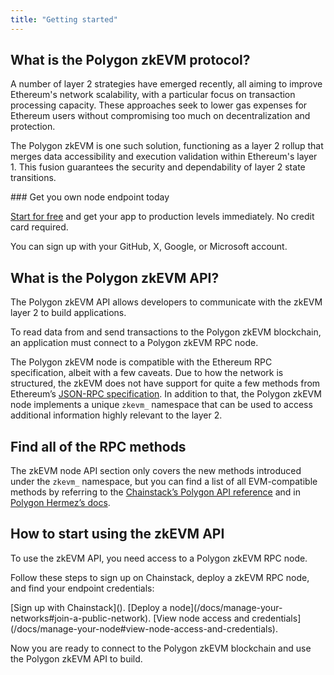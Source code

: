 ---
title: "Getting started"
---

## What is the Polygon zkEVM protocol?

A number of layer 2 strategies have emerged recently, all aiming to improve Ethereum's network scalability, with a particular focus on transaction processing capacity. These approaches seek to lower gas expenses for Ethereum users without compromising too much on decentralization and protection.

The Polygon zkEVM is one such solution, functioning as a layer 2 rollup that merges data accessibility and execution validation within Ethereum's layer 1. This fusion guarantees the security and dependability of layer 2 state transitions.

<Check>
  ### Get you own node endpoint today

  [Start for free](https://console.chainstack.com/) and get your app to production levels immediately. No credit card required.

  You can sign up with your GitHub, X, Google, or Microsoft account.
</Check>

## What is the Polygon zkEVM API?

The Polygon zkEVM API allows developers to communicate with the zkEVM layer 2 to build applications.

To read data from and send transactions to the Polygon zkEVM blockchain, an application must connect to a Polygon zkEVM RPC node.

The Polygon zkEVM node is compatible with the Ethereum RPC specification, albeit with a few caveats. Due to how the network is structured, the zkEVM does not have support for quite a few methods from Ethereum’s [JSON-RPC specification](https://ethereum.github.io/execution-apis/api-documentation/). In addition to that, the Polygon zkEVM node implements a unique `zkevm_` namespace that can be used to access additional information highly relevant to the layer 2.

## Find all of the RPC methods

The zkEVM node API section only covers the new methods introduced under the `zkevm_` namespace, but you can find a list of all EVM-compatible methods by referring to the [Chainstack’s Polygon API reference](/api-reference/polygon-getting-started) and in [Polygon Hermez’s docs](https://github.com/0xPolygonHermez/zkevm-node/blob/develop/docs/json-rpc-endpoints.md).

## How to start using the zkEVM API

To use the zkEVM API, you need access to a Polygon zkEVM RPC node.

Follow these steps to sign up on Chainstack, deploy a zkEVM RPC node, and find your endpoint credentials:

<Steps>
<Step>
[Sign up with Chainstack]().
</Step>
<Step>
[Deploy a node](/docs/manage-your-networks#join-a-public-network).
</Step>
<Step>
[View node access and credentials](/docs/manage-your-node#view-node-access-and-credentials).
</Step>
</Steps>

Now you are ready to connect to the Polygon zkEVM blockchain and use the Polygon zkEVM API to build.

